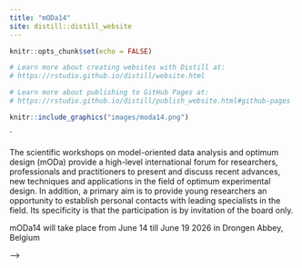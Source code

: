 ```yaml
---
title: "mODa14"
site: distill::distill_website
---
```


```r
knitr::opts_chunk$set(echo = FALSE)

# Learn more about creating websites with Distill at:
# https://rstudio.github.io/distill/website.html

# Learn more about publishing to GitHub Pages at:
# https://rstudio.github.io/distill/publish_website.html#github-pages

```

```r
knitr::include_graphics("images/moda14.png")
```
`

The scientific workshops on model-oriented data analysis and optimum design (mODa) provide a high-level international forum for researchers, professionals and practitioners to present and discuss recent advances, new techniques and applications in the field of optimum experimental design. In addition, a primary aim is to provide young researchers an opportunity to establish personal contacts with leading specialists in the field. Its specificity is that the participation is by invitation of the board only. 

mODa14 will take place from June 14 till June 19 2026 in Drongen Abbey, Belgium

<!-- <!-- For details, see mODa charter (pdf). --> -->

<!-- mODa is (generally) organized every three years, with the previous mODa12 held in Smolenice, Slovakia. After a short Covid-induced delay, the 13th edition of the workshop series will be held in Southampton, UK, 9-14 July 2023. -->

<!-- **Supported by:** -->

<!-- ```{r, echo = FALSE, out.width = "40%",fig.show = 'hold', fig.align = 'center', fig.cap = ""} -->
<!-- knitr::include_graphics(c("images/ICMS.png", "images/soton_logo.jpeg", "images/jmp.png", "images/janssen.png", "images/cup.png")) -->
<!-- ```  -->
